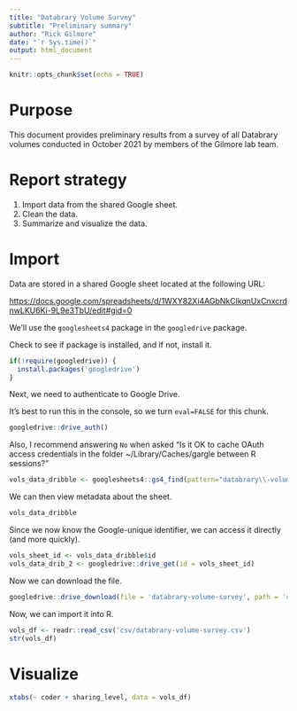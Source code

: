 ```yaml
---
title: "Databrary Volume Survey"
subtitle: "Preliminary summary"
author: "Rick Gilmore"
date: "`r Sys.time()`"
output: html_document
---
```


```r
knitr::opts_chunk$set(echo = TRUE)
```

# Purpose

This document provides preliminary results from a survey of all Databrary volumes conducted in October 2021 by members of the Gilmore lab team.

# Report strategy

1. Import data from the shared Google sheet.
2. Clean the data.
3. Summarize and visualize the data.

# Import

Data are stored in a shared Google sheet located at the following URL:

<https://docs.google.com/spreadsheets/d/1WXY82Xi4AGbNkClkqnUxCnxcrdnwLKU6Ki-9L9e3TbU/edit#gid=0>

We'll use the `googlesheets4` package in the `googledrive` package.

Check to see if package is installed, and if not, install it.

```r
if(!require(googledrive)) {
  install.packages('googledrive')
}
```

Next, we need to authenticate to Google Drive.

It's best to run this in the console, so we turn `eval=FALSE` for this chunk.

```r
googledrive::drive_auth()
```

Also, I recommend answering `No` when asked "Is it OK to cache OAuth access credentials in the folder ~/Library/Caches/gargle between R sessions?"

```r
vols_data_dribble <- googlesheets4::gs4_find(pattern="databrary\\-volume\\-survey")
```

We can then view metadata about the sheet.

```r
vols_data_dribble
```

Since we now know the Google-unique identifier, we can access it directly (and more quickly).

```r
vols_sheet_id <- vols_data_dribble$id
vols_data_drib_2 <- googledrive::drive_get(id = vols_sheet_id)
```

Now we can download the file.

```r
googledrive::drive_download(file = 'databrary-volume-survey', path = 'csv/databrary-volume-survey', type = 'csv', overwrite = TRUE)
```
Now, we can import it into R.

```r
vols_df <- readr::read_csv('csv/databrary-volume-survey.csv')
str(vols_df)
```

# Visualize

```r
xtabs(~ coder + sharing_level, data = vols_df)
```

